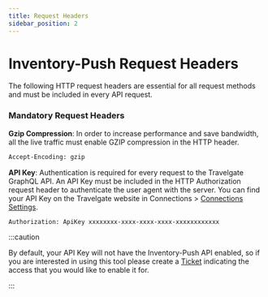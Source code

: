 ```yaml
---
title: Request Headers
sidebar_position: 2
---
```


# Inventory-Push Request Headers

The following HTTP request headers are essential for all request methods and must be included in every API request.

### Mandatory Request Headers

**Gzip Compression**: In order to increase performance and save bandwidth, all the live traffic must enable GZIP compression in the HTTP header. 

```html
Accept-Encoding: gzip
```                           

**API Key**: Authentication is required for every request to the Travelgate GraphQL API. An API Key must be included in the HTTP Authorization request header to authenticate the user agent with the server. You can find your API Key on the Travelgate website in Connections > [Connections Settings](https://app.travelgatex.com/connections/settings).

```html
Authorization: ApiKey xxxxxxxx-xxxx-xxxx-xxxx-xxxxxxxxxxxx
```

:::caution

By default, your API Key will not have the Inventory-Push API enabled, so if you are interested in using this tool please create a [Ticket](https://app.travelgatex.com/tickets) indicating the access that you would like to enable it for. 

:::